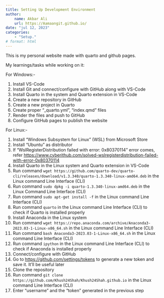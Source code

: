 ```yaml
---
title: Setting Up Development Environment
author:
    name: Akbar Ali
    url: https://Aamaangit.github.io/
date: "jul 12, 2023"
categories:
    - "Setup."
# format: html
---
```


This is my personal website made with quarto and github pages.

My learnings/tasks while working on it:

For Windows:-

1) Install VS-Code
2) Install Git and connect/configure with GitHub along with VS-Code
3) Install Quarto in the system and Quarto extension in VS-Code
4) Create a new repository in GitHub
5) Create a new project in Quarto
6) Create proper "_quarto.yml", "index.qmd" files
7) Render the files and push to GitHub
8) Configure GitHub pages to publish the website

For Linux:-

1) Install "Windows Subsystem for Linux" (WSL) from Microsoft Store
2) Install "Ubuntu" as distributor
3) If "WslRegisterDistribution failed with error: 0x80370114" error comes, refer <https://www.cyberithub.com/solved-wslregisterdistribution-failed-with-error-0x80370114>
4) Install Quarto in the Linux system and Quarto extension in VS-Code
5) Run command `wget https://github.com/quarto-dev/quarto-cli/releases/download/v1.3.340/quarto-1.3.340-linux-amd64.deb` in the Linux command Line Interface (CLI)
6) Run command `sudo dpkg -i quarto-1.3.340-linux-amd64.deb`  in the Linux Command Line Interface (CLI)
7) Run command `sudo apt-get install -f` in the Linux command Line Interface (CLI)
8) Run command `quarto` in the Linux command Line Interface (CLI) to check if Quarto is installed properly
9) Install Anaconda in the Linux system
10) Run command `wget https://repo.anaconda.com/archive/Anaconda3-2023.03-1-Linux-x86_64.sh` in the Linux command Line Interface (CLI)
11) Run command `bash Anaconda3-2023.03-1-Linux-x86_64.sh` in the Linux command Line Interface (CLI)
12) Run command `ipython` in the Linux command Line Interface (CLI) to check if Anaconda is installed properly
13) Connect/configure with GitHub
14) Go to <https://github.com/settings/tokens> to generate a new token and save it. It'll be useful later
15) Clone the repository
16) Run command `git clone https://github.com/Khush24Shah/Khush24Shah.github.io` in the Linux command Line Interface (CLI)
17) Enter "username" and the "token" generated in the previous step
